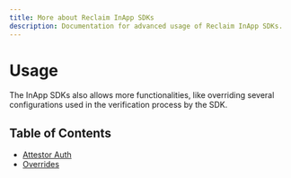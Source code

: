 ```yaml
---
title: More about Reclaim InApp SDKs
description: Documentation for advanced usage of Reclaim InApp SDKs.
---
```


# Usage

The InApp SDKs also allows more functionalities, like overriding several configurations used in the verification process by the SDK.

## Table of Contents

* [Attestor Auth](./usage/attestor-auth)
* [Overrides](./usage/overrides)
